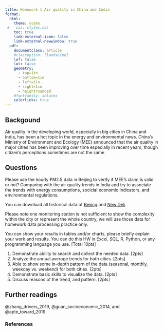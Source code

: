 ```yaml
---
title: Homework 1 Air quality in China and India
format: 
  html: 
    theme: cosmo
 #   css: styles.css
    toc: true
    link-external-icon: false
    link-external-newwindow: true
  pdf: 
    documentclass: article
    #classoption: [landscape]
    lof: false
    lot: false
    geometry:
      - top=1in
      - bottom=1in
      - left=1in
      - right=1in
      - heightrounded
    #fontfamily: xelatex
    colorlinks: true
---
```


## Backgound

Air quality in the developing world, especially in big cities in China and India, has been a hot topic in the energy and environmental news. China’s Ministry of Environment and Ecology (MEE) announced that the air quality in major cities has been improving over time especially in recent years, though citizen’s perceptions sometimes are not the same. 

## Questions

Please use the hourly PM2.5 data in Beijing to verify if MEE's claim is valid or not? Comparing with the air quality trends in India and try to associate the trends with energy consumptions, socicial economic indicators, and environmental regulations. 

You can download all historical data of [Beijing](https://www.airnow.gov/international/us-embassies-and-consulates/#China$Beijing) and [New Deli](https://www.airnow.gov/international/us-embassies-and-consulates/#India$New_Delhi). 

Please note one monitoring station is not sufficient to show the complexity within the city or represent the whole country, we will use those data for homework data processing practice only.

You can show your results in tables and/or charts, please briefly explain your work and results. You can do this HW in Excel, SQL, R, Python, or any programming language you use.  [Total 10pts]

1.	Demonstrate ability to search and collect the needed data. [2pts]  
2.	Analyze the annual average trends for both cities. [2pts]  
3.	Able to show some in-depth pattern of the data (seasonal, monthly, weekday vs. weekend) for both cities. [2pts]  
4.	Demonstrate basic skills to visualize the data. [2pts]  
5.	Discuss reasons of the trend, and pattern. [2pts]  

## Further readings

@zhang_drivers_2019, @guan_socioeconomic_2014, and @apte_toward_2019.  

### References

::: {#refs}
:::